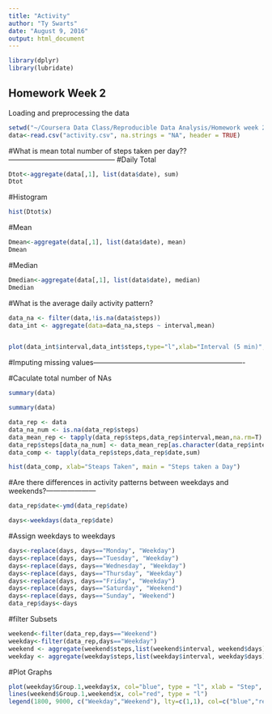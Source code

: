 ---
title: "Activity"
author: "Ty Swarts"
date: "August 9, 2016"
output: html_document
---

```{r}
library(dplyr)
library(lubridate)
```

## Homework Week 2

Loading and preprocessing the data

```{r, echo=TRUE}
setwd("~/Coursera Data Class/Reproducible Data Analysis/Homework week 2")
data<-read.csv("activity.csv", na.strings = "NA", header = TRUE)
```

#What is mean total number of steps taken per day??---------------------------------------------
#Daily Total
```{r, echo=TRUE}
Dtot<-aggregate(data[,1], list(data$date), sum)
Dtot

```
#Histogram
```{r, echo=TRUE}
hist(Dtot$x)
```
#Mean
```{r, echo=TRUE}
Dmean<-aggregate(data[,1], list(data$date), mean)
Dmean
```
#Median
```{r, echo=TRUE}
Dmedian<-aggregate(data[,1], list(data$date), median)
Dmedian
```

#What is the average daily activity pattern?


```{r, echo=TRUE}
data_na <- filter(data,!is.na(data$steps))
data_int <- aggregate(data=data_na,steps ~ interval,mean)


plot(data_int$interval,data_int$steps,type="l",xlab="Interval (5 min)", ylab="Mean steps taken")
```

#Imputing missing values----------------------------------------------------------------

#Caculate total number of NAs

```{r, echo=TRUE}
summary(data)

summary(data)

data_rep <- data
data_na_num <- is.na(data_rep$steps)
data_mean_rep <- tapply(data_rep$steps,data_rep$interval,mean,na.rm=T)
data_rep$steps[data_na_num] <- data_mean_rep[as.character(data_rep$interval[data_na_num])]
data_comp <- tapply(data_rep$steps,data_rep$date,sum)

hist(data_comp, xlab="Steaps Taken", main = "Steps taken a Day")
```

#Are there differences in activity patterns between weekdays and weekends?---------------------
```{r, echo=TRUE}
data_rep$date<-ymd(data_rep$date)

days<-weekdays(data_rep$date)
```
#Assign weekdays to weekdays
```{r, echo=TRUE}
days<-replace(days, days=="Monday", "Weekday")
days<-replace(days, days=="Tuesday", "Weekday")
days<-replace(days, days=="Wednesday", "Weekday")
days<-replace(days, days=="Thursday", "Weekday")
days<-replace(days, days=="Friday", "Weekday")
days<-replace(days, days=="Saturday", "Weekend")
days<-replace(days, days=="Sunday", "Weekend")
data_rep$days<-days
```
#filter Subsets
```{r, echo=TRUE}
weekend<-filter(data_rep,days=="Weekend")
weekday<-filter(data_rep,days=="Weekday")
weekend <- aggregate(weekend$steps,list(weekend$interval, weekend$days),sum)
weekday <- aggregate(weekday$steps,list(weekday$interval, weekday$days),sum)
```
#Plot Graphs
```{r, echo=TRUE}
plot(weekday$Group.1,weekday$x, col="blue", type = "l", xlab = "Step", ylab = "Interval")
lines(weekend$Group.1,weekend$x, col="red", type = "l")
legend(1800, 9000, c("Weekday","Weekend"), lty=c(1,1), col=c("blue","red"))
```
